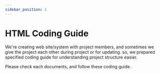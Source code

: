 ```yaml
---
sidebar_position: 1
---
```


# HTML Coding Guide

We're creating web site/system with project members, and sometimes we give the project each other during project or for updating. so, we prepared specified coding guide for understanding project structure easier.

Please check each documents, and follow these coding guide.